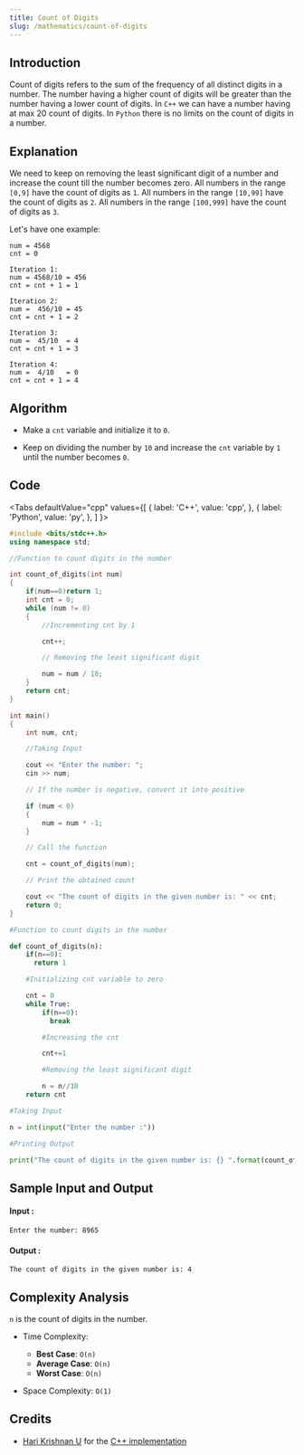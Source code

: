 ```yaml
---
title: Count of Digits
slug: /mathematics/count-of-digits
---
```


## Introduction

Count of digits refers to the sum of the frequency of all distinct digits in a number. The number having a higher count of digits will be greater than the number having a lower count of digits. In `C++` we can have a number having at max 20 count of digits. In `Python` there is no limits on the count of digits in a number.

## Explanation 

We need to keep on removing the least significant digit of a number and increase the count till the number becomes zero. All numbers in the range `[0,9]` have the count of digits as `1`. All numbers in the range `[10,99]` have the count of digits as `2`. All numbers in the range `[100,999]` have the count of digits as `3`.

Let's have one example: 
```
num = 4568         
cnt = 0 
 
Iteration 1:
num = 4568/10 = 456   
cnt = cnt + 1 = 1
 
Iteration 2:
num =  456/10 = 45     
cnt = cnt + 1 = 2
 
Iteration 3:
num =  45/10  = 4       
cnt = cnt + 1 = 3
 
Iteration 4:
num =  4/10   = 0        
cnt = cnt + 1 = 4 
```

## Algorithm

* Make a `cnt` variable and initialize it to `0`.

* Keep on dividing the number by `10` and increase the `cnt` variable by `1` until the number becomes `0`.

## Code


<Tabs
  defaultValue="cpp"
  values={[
    { label: 'C++', value: 'cpp', },
    { label: 'Python', value: 'py', },
  ]
}>
<TabItem value="cpp">

```cpp
#include <bits/stdc++.h>
using namespace std;

//Function to count digits in the number

int count_of_digits(int num)
{
    if(num==0)return 1;  
    int cnt = 0;
    while (num != 0)
    {
        //Incrementing cnt by 1

        cnt++;

        // Removing the least significant digit

        num = num / 10;
    }
    return cnt;
}

int main()
{
    int num, cnt;

    //Taking Input 

    cout << "Enter the number: ";
    cin >> num;

    // If the number is negative, convert it into positive

    if (num < 0)
    {
        num = num * -1;
    }

    // Call the function

    cnt = count_of_digits(num);

    // Print the obtained count

    cout << "The count of digits in the given number is: " << cnt;
    return 0;
}
```
</TabItem>

<TabItem value="py">

```python   
#Function to count digits in the number

def count_of_digits(n):
    if(n==0):
      return 1

    #Initializing cnt variable to zero

    cnt = 0
    while True: 
        if(n==0):
          break

        #Increasing the cnt

        cnt+=1 

        #Removing the least significant digit

        n = n//10
    return cnt

#Taking Input

n = int(input("Enter the number :"))

#Printing Output

print("The count of digits in the given number is: {} ".format(count_of_digits(n)))
```
</TabItem>

</Tabs>

## Sample Input and Output

#### Input :

```
Enter the number: 8965
```
#### Output :
```
The count of digits in the given number is: 4
```

## Complexity Analysis

`n` is the count of digits in the number.

- Time Complexity:

  - **Best Case**: `O(n)`
  - **Average Case**: `O(n)`
  - **Worst Case**: `O(n)`

- Space Complexity: `O(1)`

## Credits
* [Hari Krishnan U](https://github.com/Harikrishnan6336) for the [C++ implementation](https://github.com/TesseractCoding/NeoAlgo/blob/master/C-Plus-Plus/math/number_of_digits.cpp)